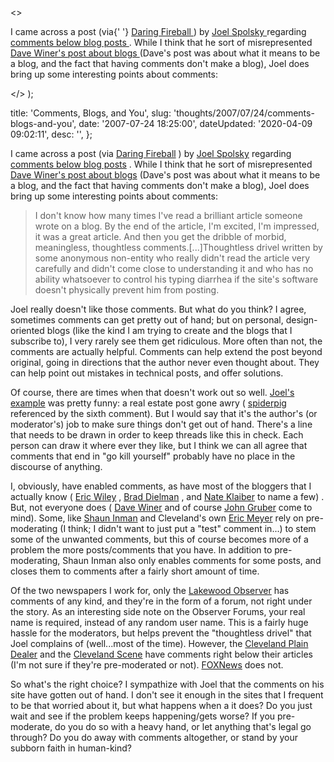   <>
    <p>
      I came across a post (via{' '}
      <a href="http&#58;//daringfireball.net/" title="Daring Fireball">
        Daring Fireball
      </a>
      ) by <a href="http&#58;//www.joelonsoftware.com" title="Joel Spolsky">
        Joel Spolsky
      </a> regarding <a
        href="http&#58;//www.joelonsoftware.com/items/2007/07/20.html"
        title="Learning from Dave Winer"
      >
        comments below blog posts
      </a>. While I think that he sort of misrepresented <a
        href="http&#58;//www.scripting.com/2007/01/01.html#theUneditedVoiceOfAPerson"
        title="The unedited voice of a person"
      >
        Dave Winer's post about blogs
      </a> (Dave's post was about what it means to be a blog, and the fact that having
      comments don't make a blog), Joel does bring up some interesting points about
      comments&#58;
    </p>
  </>
);


  title: 'Comments, Blogs, and You',
  slug: 'thoughts/2007/07/24/comments-blogs-and-you',
  date: '2007-07-24 18:25:00',
  dateUpdated: '2020-04-09 09:02:11',
  desc: '',
};

I came across a post (via [Daring Fireball](http://daringfireball.net/ 'Daring Fireball') ) by [Joel Spolsky](http://www.joelonsoftware.com 'Joel Spolsky') regarding [comments below blog posts](http://www.joelonsoftware.com/items/2007/07/20.html 'Learning from Dave Winer') . While I think that he sort of misrepresented [Dave Winer's post about blogs](http://www.scripting.com/2007/01/01.html#theUneditedVoiceOfAPerson 'The unedited voice of a person') (Dave's post was about what it means to be a blog, and the fact that having comments don't make a blog), Joel does bring up some interesting points about comments:

> I don't know how many times I've read a brilliant article someone wrote on a blog. By the end of the article, I'm excited, I'm impressed, it was a great article. And then you get the dribble of morbid, meaningless, thoughtless comments.[...]Thoughtless drivel written by some anonymous non-entity who really didn't read the article very carefully and didn't come close to understanding it and who has no ability whatsoever to control his typing diarrhea if the site's software doesn't physically prevent him from posting.

Joel really doesn't like those comments. But what do you think? I agree, sometimes comments can get pretty out of hand; but on personal, design-oriented blogs (like the kind I am trying to create and the blogs that I subscribe to), I very rarely see them get ridiculous. More often than not, the comments are actually helpful. Comments can help extend the post beyond original, going in directions that the author never even thought about. They can help point out mistakes in technical posts, and offer solutions.

Of course, there are times when that doesn't work out so well. [Joel's example](http://www.curbed.com/archives/2007/07/18/south_williamsburg_getting_a_little_more_religion.php 'South Williamsburg Getting a Little More Religion') was pretty funny: a real estate post gone awry ( [spiderpig](http://en.wikipedia.org/wiki/Spiderpig 'Spiderpig') referenced by the sixth comment). But I would say that it's the author's (or moderator's) job to make sure things don't get out of hand. There's a line that needs to be drawn in order to keep threads like this in check. Each person can draw it where ever they like, but I think we can all agree that comments that end in "go kill yourself" probably have no place in the discourse of anything.

I, obviously, have enabled comments, as have most of the bloggers that I actually know ( [Eric Wiley](http://www.wileymedia.com/weblog/ 'Eric Wiley') , [Brad Dielman](http://braddielman.com/ 'Brad Dielman') , and [Nate Klaiber](http://www.nateklaiber.com/ 'Nate Klaiber') to name a few) . But, not everyone does ( [Dave Winer](http://www.scripting.com/ 'Scripting News') and of course [John Gruber](http://daringfireball.net/ 'John Gruber') come to mind). Some, like [Shaun Inman](http://shauninman.com/ 'Shaun Inman') and Cleveland's own [Eric Meyer](http://meyerweb.com 'Eric Meyer') rely on pre-moderating (I think; I didn't want to just put a "test" comment in...) to stem some of the unwanted comments, but this of course becomes more of a problem the more posts/comments that you have. In addition to pre-moderating, Shaun Inman also only enables comments for some posts, and closes them to comments after a fairly short amount of time.

Of the two newspapers I work for, only the [Lakewood Observer](http://lakewoodobserver.com 'The Lakewood Observer') has comments of any kind, and they're in the form of a forum, not right under the story. As an interesting side note on the Observer Forums, your real name is required, instead of any random user name. This is a fairly huge hassle for the moderators, but helps prevent the "thoughtless drivel" that Joel complains of (well...most of the time). However, the [Cleveland Plain Dealer](http://cleveland.com 'Cleveland Plain Dealer') and the [Cleveland Scene](http://www.clevescene.com/ 'Cleveland Scene') have comments right below their articles (I'm not sure if they're pre-moderated or not). [FOXNews](http://foxnews.com 'FOXNews') does not.

So what's the right choice? I sympathize with Joel that the comments on his site have gotten out of hand. I don't see it enough in the sites that I frequent to be that worried about it, but what happens when a it does? Do you just wait and see if the problem keeps happening/gets worse? If you pre-moderate, do you do so with a heavy hand, or let anything that's legal go through? Do you do away with comments altogether, or stand by your subborn faith in human-kind?
